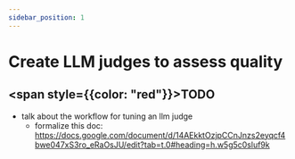```yaml
---
sidebar_position: 1
---
```


# Create LLM judges to assess quality

## <span style={{color: "red"}}>TODO</span>

- talk about the workflow for tuning an llm judge 
    - formalize this doc: https://docs.google.com/document/d/14AEkktOzjpCCnJnzs2eyqcf4bwe047xS3ro_eRaOsJU/edit?tab=t.0#heading=h.w5g5c0sluf9k
